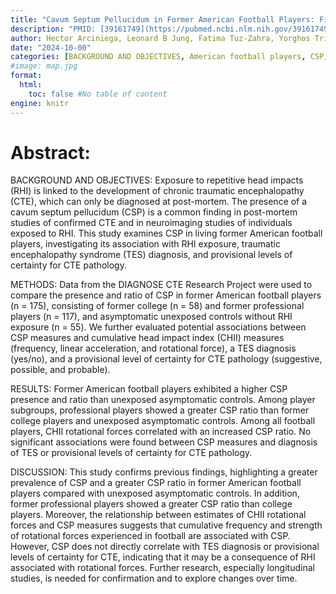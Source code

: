 ```yaml
---
title: "Cavum Septum Pellucidum in Former American Football Players: Findings From the DIAGNOSE CTE Research Project"
description: "PMID: [39161749](https://pubmed.ncbi.nlm.nih.gov/39161749/){target='_blank'}    DOI: [10.1212/CPJ.0000000000200324](https://doi.org/10.1212/CPJ.0000000000200324){target='_blank'}"
author: Hector Arciniega, Leonard B Jung, Fatima Tuz-Zahra, Yorghos Tripodis, Omar John, Nicholas Kim, Holly W Carrington, Evdokiya E Knyazhanskaya, Arushi Chamaria, Katherine Breedlove, Tim L Wiegand, Daniel Daneshvar, Tashrif Billah, Ofer Pasternak, Michael J Coleman, Charles H Adler, Charles Bernick, Laura J Balcer, Michael L Alosco, Alexander P Lin, Inga K Koerte, Jeffrey L Cummings, Eric M Reiman, Robert A Stern, Sylvain Bouix, ... ...
date: "2024-10-00"
categories: [BACKGROUND AND OBJECTIVES, American football players, CSP, greater CSP ratio, American football]
#image: map.jpg
format:
  html:
    toc: false #No table of content
engine: knitr
---
```


# Abstract:

BACKGROUND AND OBJECTIVES: Exposure to repetitive head impacts (RHI) is linked to the development of chronic traumatic encephalopathy (CTE), which can only be diagnosed at post-mortem. The presence of a cavum septum pellucidum (CSP) is a common finding in post-mortem studies of confirmed CTE and in neuroimaging studies of individuals exposed to RHI. This study examines CSP in living former American football players, investigating its association with RHI exposure, traumatic encephalopathy syndrome (TES) diagnosis, and provisional levels of certainty for CTE pathology.

METHODS: Data from the DIAGNOSE CTE Research Project were used to compare the presence and ratio of CSP in former American football players (n = 175), consisting of former college (n = 58) and former professional players (n = 117), and asymptomatic unexposed controls without RHI exposure (n = 55). We further evaluated potential associations between CSP measures and cumulative head impact index (CHII) measures (frequency, linear acceleration, and rotational force), a TES diagnosis (yes/no), and a provisional level of certainty for CTE pathology (suggestive, possible, and probable).

RESULTS: Former American football players exhibited a higher CSP presence and ratio than unexposed asymptomatic controls. Among player subgroups, professional players showed a greater CSP ratio than former college players and unexposed asymptomatic controls. Among all football players, CHII rotational forces correlated with an increased CSP ratio. No significant associations were found between CSP measures and diagnosis of TES or provisional levels of certainty for CTE pathology.

DISCUSSION: This study confirms previous findings, highlighting a greater prevalence of CSP and a greater CSP ratio in former American football players compared with unexposed asymptomatic controls. In addition, former professional players showed a greater CSP ratio than college players. Moreover, the relationship between estimates of CHII rotational forces and CSP measures suggests that cumulative frequency and strength of rotational forces experienced in football are associated with CSP. However, CSP does not directly correlate with TES diagnosis or provisional levels of certainty for CTE, indicating that it may be a consequence of RHI associated with rotational forces. Further research, especially longitudinal studies, is needed for confirmation and to explore changes over time.
        